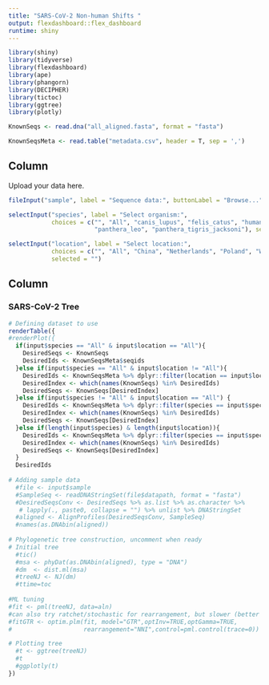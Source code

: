 ```yaml
---
title: "SARS-CoV-2 Non-human Shifts "
output: flexdashboard::flex_dashboard
runtime: shiny
---
```


```r
library(shiny)
library(tidyverse)
library(flexdashboard)
library(ape)
library(phangorn)
library(DECIPHER)
library(tictoc)
library(ggtree)
library(plotly)
```

```r
KnownSeqs <- read.dna("all_aligned.fasta", format = "fasta")

KnownSeqsMeta <- read.table("metadata.csv", header = T, sep = ',')
```

Column {.sidebar}
-----------------------------------------------------------------------

Upload your data here.

```r
fileInput("sample", label = "Sequence data:", buttonLabel = "Browse...", placeholder = "No file selected")

selectInput("species", label = "Select organism:",
            choices = c("", "All", "canis_lupus", "felis_catus", "human", "mink",
                        "panthera_leo", "panthera_tigris_jacksoni"), selected = "")

selectInput("location", label = "Select location:",
            choices = c("", "All", "China", "Netherlands", "Poland", "Wisconsin-USA", "Unknown"),
            selected = "")
```

Column
-----------------------------------------------------------------------

### SARS-CoV-2 Tree

```r
# Defining dataset to use
renderTable({
#renderPlot({
  if(input$species == "All" & input$location == "All"){
    DesiredSeqs <- KnownSeqs
    DesiredIds <- KnownSeqsMeta$seqids
  }else if(input$species == "All" & input$location != "All"){
    DesiredIds <- KnownSeqsMeta %>% dplyr::filter(location == input$location) %>% select(seqid)
    DesiredIndex <- which(names(KnownSeqs) %in% DesiredIds)
    DesiredSeqs <- KnownSeqs[DesiredIndex]
  }else if(input$species != "All" & input$location == "All") {
    DesiredIds <- KnownSeqsMeta %>% dplyr::filter(species == input$species) %>% select(seqid)
    DesiredIndex <- which(names(KnownSeqs) %in% DesiredIds)
    DesiredSeqs <- KnownSeqs[DesiredIndex]
  }else if(length(input$species) & length(input$location)){
    DesiredIds <- KnownSeqsMeta %>% dplyr::filter(species == input$species, location == input$location) %>% select(seqid)
    DesiredIndex <- which(names(KnownSeqs) %in% DesiredIds)
    DesiredSeqs <- KnownSeqs[DesiredIndex]
  }
  DesiredIds
  
# Adding sample data
  #file <- input$sample
  #SampleSeq <- readDNAStringSet(file$datapath, format = "fasta")
  #DesiredSeqsConv <- DesiredSeqs %>% as.list %>% as.character %>%
   # lapply(., paste0, collapse = "") %>% unlist %>% DNAStringSet
  #aligned <- AlignProfiles(DesiredSeqsConv, SampleSeq)
  #names(as.DNAbin(aligned))
  
# Phylogenetic tree construction, uncomment when ready
# Initial tree
  #tic()
  #msa <- phyDat(as.DNAbin(aligned), type = "DNA")
  #dm  <- dist.ml(msa)
  #treeNJ <- NJ(dm)
  #ttime=toc
  
#ML tuning
#fit <- pml(treeNJ, data=aln)
#can also try ratchet/stochastic for rearrangement, but slower (better topology)
#fitGTR <- optim.plm(fit, model="GTR",optInv=TRUE,optGamma=TRUE,
#                    rearrangement="NNI",control=pml.control(trace=0))

# Plotting tree
  #t <- ggtree(treeNJ)
  #t
  #ggplotly(t)
})
```
